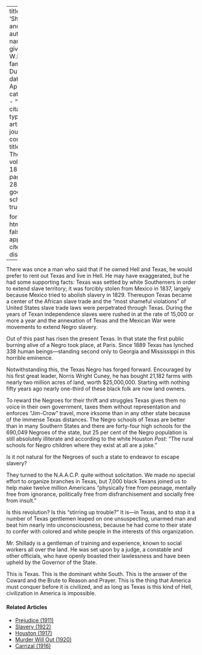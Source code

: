 
---
title: 'Shillady and Texas'
author:
  - name:
      given: W.E.B.
      family: Du Bois
date: Apr. 1919
categories: 
  - ""
citation: 
  type: article-journal
  container-title: The Crisis
  volume: 18
  issue: 6
  page: 283-284
google-scholar: true

format:
  html:
    toc: false
    appendix-cite-as: display
---


There was once a man who said that if he owned Hell and Texas, he would prefer to rent out Texas and live in Hell. He may have exaggerated, but he had some supporting facts: Texas was settled by white Southerners in order to extend slave territory; it was forcibly stolen from Mexico in 1837, largely because Mexico tried to abolish slavery in 1829. Thereupon Texas became a center of the African slave trade and the "most shameful violations" of United States slave trade laws were perpetrated through Texas. During the years of Texan independence slaves were rushed in at the rate of 15,000 or more a year and the annexation of Texas and the Mexican War were movements to extend Negro slavery.

Out of this past has risen the present Texas. In that state the first public burning alive of a Negro took place, at Paris. Since 1889 Texas has lynched 338 human beings---standing second only to Georgia and Mississippi in this horrible eminence.

Notwithstanding this, the Texas Negro has forged forward. Encouraged by his first great leader, Norris Wright Cuney, he has bought 21,182 farms with nearly two million acres of land, worth $25,000,000. Starting with nothing fifty years ago nearly one-third of these black folk are now land owners.

To reward the Negroes for their thrift and struggles Texas gives them no voice in their own government, taxes them without representation and enforces "Jim-Crow" travel, more irksome than in any other state because of the immense Texas distances. The Negro schools of Texas are better than in many Southern States and there are forty-four high schools for the 690,049 Negroes of the state, but 25 per cent of the Negro population is still absolutely illiterate and according to the white Houston *Post*: "The rural schools for Negro children where they exist at all are a joke."

Is it not natural for the Negroes of such a state to endeavor to escape slavery?

 They turned to the N.A.A.C.P. quite without solicitation. We made no special effort to organize branches in Texas, but 7,000 black Texans joined us to help make twelve million Americans "physically free from peonage, mentally free from ignorance, politically free from disfranchisement and socially free from insult."

Is this revolution? Is this "stirring up trouble?" It is---in Texas, and to stop it a number of Texas gentlemen leaped on one unsuspecting, unarmed man and beat him nearly into unconsciousness, because he had come to their state to confer with colored and white people in the interests of this organization.

Mr. Shillady is a gentleman of training and experience, known to social workers all over the land. He was set upon by a judge, a constable and other officials, who have openly boasted their lawlessness and have been upheld by the Governor of the State.

This is Texas. This is the dominant white South. This is the answer of the Coward and the Brute to Reason and Prayer. This is the thing that America must conquer before it is civilized, and as long as Texas is this kind of Hell, civilization in America is impossible.

<!-- Similar articles start here -->
<div  class="clear-wrap"></div>

#### Related Articles

* [Prejudice (1911)](/Volumes/02/01/prejudice.html)
* [Slavery (1922)](/Volumes/24/01/slavery.html)
* [Houston (1917)](/Volumes/14/06/houston.html)
* [Murder Will Out (1920)](/Volumes/20/05/murder_will_out.html)
* [Carrizal (1916)](/Volumes/12/04/carrizal.html)

<!-- Similar articles end here -->